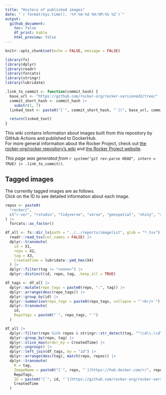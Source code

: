 ```yaml
---
title: "History of published images"
date: "`r format(Sys.time(), '%Y-%m-%d %H:%M:%S %Z')`"
output:
  github_document:
    toc: false
    df_print: kable
    html_preview: false
---
```


```r
knitr::opts_chunk$set(echo = FALSE, message = FALSE)

library(fs)
library(dplyr)
library(readr)
library(forcats)
library(stringr)
library(lubridate)
```

```r
.link_to_commit <- function(commit_hash) {
  base_url <- "https://github.com/rocker-org/rocker-versioned2/tree/"
  commit_short_hash <- commit_hash |>
    substr(1, 7)
  linked_text <- paste0("[`", commit_short_hash, "`](", base_url, commit_hash, ")")

  return(linked_text)
}
```

This wiki contains information about images built from this repository by GitHub Actions and published to DockerHub.  
For more general information about the Rocker Project, check out [the rocker-org/rocker repository's wiki](https://github.com/rocker-org/rocker/wiki) and [the Rocker Project website](https://www.rocker-project.org/).

*This page was generated from `r system("git rev-parse HEAD", intern = TRUE) |> .link_to_commit()`.*

## Tagged images

The currently tagged images are as follows.  
Click on the ID to see detailed information about each image.

```r
repos <- paste0(
  "rocker/",
  c("r-ver", "rstudio", "tidyverse", "verse", "geospatial", "shiny", "shiny-verse", "binder", "ml", "ml-verse")
) |>
  forcats::as_factor()

df_all <- fs::dir_ls(path = "../../reports/imagelist", glob = "*.tsv") |>
  readr::read_tsv(col_names = FALSE) |>
  dplyr::transmute(
    id = X1,
    repo = X2,
    tag = X3,
    CreatedTime = lubridate::ymd_hms(X4)
  ) |>
  dplyr::filter(tag != "<none>") |>
  dplyr::distinct(id, repo, tag, .keep_all = TRUE)

df_tags <- df_all |>
  dplyr::mutate(repo_tags = paste0(repo, ":", tag)) |>
  dplyr::arrange(desc(repo_tags)) |>
  dplyr::group_by(id) |>
  dplyr::summarise(repo_tags = paste0(repo_tags, collapse = "`<br/>`"), .groups = "drop") |>
  dplyr::transmute(
    id,
    RepoTags = paste0("`", repo_tags, "`")
  )

df_all |>
  dplyr::filter(repo %in% repos & stringr::str_detect(tag, "^\\d\\.\\d\\.\\d$")) |>
  dplyr::group_by(repo, tag) |>
  dplyr::slice_max(order_by = CreatedTime) |>
  dplyr::ungroup() |>
  dplyr::left_join(df_tags, by = "id") |>
  dplyr::arrange(desc(tag), match(repo, repos)) |>
  dplyr::transmute(
    R = tag,
    ImageName = paste0("[`", repo, "`](https://hub.docker.com/r/", repo, ")"),
    RepoTags,
    ID = paste0("[`", id, "`](https://github.com/rocker-org/rocker-versioned2/wiki/", id, ")"),
    CreatedTime
  )
```
